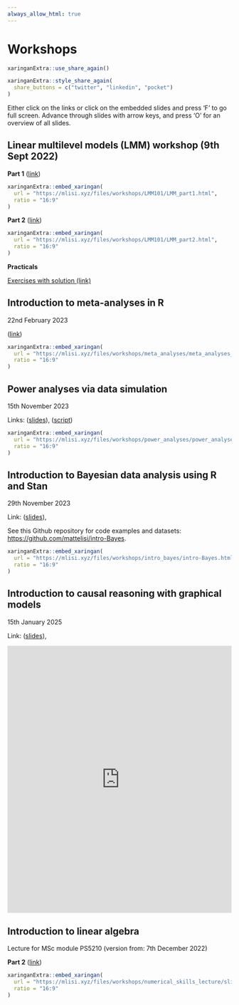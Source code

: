 ```yaml
--- 
always_allow_html: true
---
```


# Workshops  {#workshops}

```r
xaringanExtra::use_share_again()
```

```r
xaringanExtra::style_share_again(
  share_buttons = c("twitter", "linkedin", "pocket")
)
```

Either click on the links or click on the embedded slides and press 'F' to go full screen. Advance through slides with arrow keys, and press 'O' for an overview of all slides.


## Linear multilevel models (LMM) workshop (9th Sept 2022)



**Part 1** ([link](https://mlisi.xyz/files/workshops/LMM101/LMM_part1.html))

```r
xaringanExtra::embed_xaringan(
  url = "https://mlisi.xyz/files/workshops/LMM101/LMM_part1.html",
  ratio = "16:9"
)

```

**Part 2** ([link](https://mlisi.xyz/files/workshops/LMM101/LMM_part2.html))

```r
xaringanExtra::embed_xaringan(
  url = "https://mlisi.xyz/files/workshops/LMM101/LMM_part2.html",
  ratio = "16:9"
)
```

**Practicals**

[Exercises with solution (link)](https://mlisi.xyz/files/workshops/LMM101/exercises/exercises_questions.html)



## Introduction to meta-analyses in R

22nd February 2023

([link](https://mlisi.xyz/files/workshops/meta_analyses/meta_analyses_slides.html))


```r
xaringanExtra::embed_xaringan(
  url = "https://mlisi.xyz/files/workshops/meta_analyses/meta_analyses_slides.html",
  ratio = "16:9"
)
```


## Power analyses via data simulation

15th November 2023

Links: ([slides](https://mlisi.xyz/files/workshops/power_analyses/power_analyses.html)), 
([script](https://mlisi.xyz/files/workshops/power_analyses/power_analysis_workshop_script.R))


```r
xaringanExtra::embed_xaringan(
  url = "https://mlisi.xyz/files/workshops/power_analyses/power_analyses.html",
  ratio = "16:9"
)
```



## Introduction to Bayesian data analysis using R and Stan

29th November 2023

Link: ([slides](https://mlisi.xyz/files/workshops/intro_bayes/intro-Bayes.html)), 

See this Github repository for code examples and datasets: [https://github.com/mattelisi/intro-Bayes](https://github.com/mattelisi/intro-Bayes).

```r
xaringanExtra::embed_xaringan(
  url = "https://mlisi.xyz/files/workshops/intro_bayes/intro-Bayes.html",
  ratio = "16:9"
)
```



## Introduction to causal reasoning with graphical models

15th January 2025

Link: ([slides](https://mlisi.xyz/files/workshops/causal/RHUL_causal_intro.html)), 

<div>

```{=html}
  <iframe class="slide-deck" src="https://mlisi.xyz/files/workshops/causal/RHUL_causal_intro.html" style="width: 100%; ; height: 600px; border: none;"></iframe>
```
</div>





## Introduction to linear algebra

Lecture for MSc module PS5210 (version from: 7th December 2022)

**Part 2** ([link](https://mlisi.xyz/files/workshops/numerical_skills_lecture/slides_numerical_skills_part2.html))

```r
xaringanExtra::embed_xaringan(
  url = "https://mlisi.xyz/files/workshops/numerical_skills_lecture/slides_numerical_skills_part2.html",
  ratio = "16:9"
)
```

